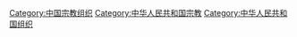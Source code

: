 [[Category:中国宗教组织|Category:中国宗教组织]]
[[Category:中华人民共和国宗教|Category:中华人民共和国宗教]]
[[Category:中华人民共和国组织|Category:中华人民共和国组织]]